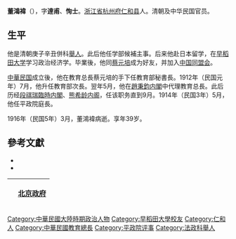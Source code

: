 '''董鴻褘'''（{{bd|1878年||1916年|3月}}），字'''達甫'''、'''恂士'''。[[浙江省|浙江省]][[杭州府|杭州府]][[仁和县|仁和县]]人。清朝及中华民国官员。

==生平==
他是清朝庚子辛丑併科[[舉人|舉人]]。此后他任学部候補主事。后来他赴日本留学，在[[早稻田大学|早稻田大学]]学习政治经济学。毕業後，他同[[蔡元培|蔡元培]]成为好友，并加入[[中国同盟会|中国同盟会]]。

[[中華民国|中華民国]]成立後，他在教育总長蔡元培的手下任教育部秘書長。1912年（民国元年）7月，他升任教育部次長。翌年5月，他在[[趙秉鈞内閣|趙秉鈞内閣]]中代理教育总長。此后历经[[段祺瑞臨時内閣|段祺瑞臨時内閣]]、[[熊希龄内阁|熊希龄内阁]]，任该职务直到9月。1914年（民国3年）5月，他任平政院庭長。

1916年（民国5年）3月，董鴻褘病逝。享年39岁。

== 參考文獻 ==
{{reflist}}
* <span style="font-size:90%;">{{Cite book|author = 徐友春主編|title = 民国人物大辞典 増訂版|year = 2007|publisher = 河北人民出版社|isbn = 978-7-202-03014-1}}</span>
* <span style="font-size:90%;">{{Cite book|author = 劉寿林等編|title = 民国職官年表|year = 1995|publisher = [[中華書局|中華書局]]|isbn = 7-101-01320-1}}</span>

{| class="wikitable" style="margin:0 auto"
|- 
!　{{CHN1912}}[[中华民国北京政府|北京政府]]
{{先代次代|教育總長（代理）|<small>1913年4月 - 9月</small>|[[陳振先|陳振先]]|[[汪大燮|汪大燮]]}}
|}
{{中華民國教育部部長}}
{{authority control}}

{{DEFAULTSORT:Dong董}}
[[Category:中華民國大陸時期政治人物|Category:中華民國大陸時期政治人物]]
[[Category:早稻田大學校友|Category:早稻田大學校友]]
[[Category:仁和人|Category:仁和人]]
[[Category:中華民國教育總長|Category:中華民國教育總長]]
[[Category:平政院评事|Category:平政院评事]]
[[Category:法政科舉人|Category:法政科舉人]]